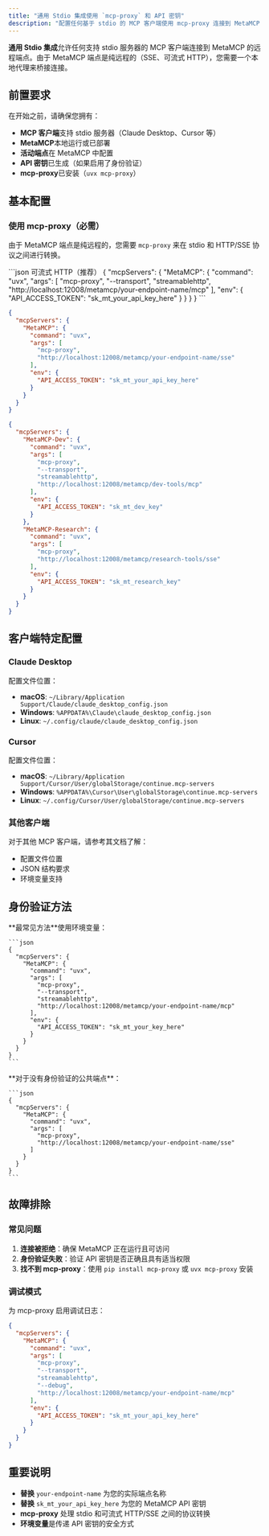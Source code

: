 ```yaml
---
title: "通用 Stdio 集成使用 `mcp-proxy` 和 API 密钥"
description: "配置任何基于 stdio 的 MCP 客户端使用 mcp-proxy 连接到 MetaMCP 端点"
---
```


**通用 Stdio 集成**允许任何支持 stdio 服务器的 MCP 客户端连接到 MetaMCP 的远程端点。由于 MetaMCP 端点是纯远程的（SSE、可流式 HTTP），您需要一个本地代理来桥接连接。

## 前置要求

在开始之前，请确保您拥有：

- **MCP 客户端**支持 stdio 服务器（Claude Desktop、Cursor 等）
- **MetaMCP**本地运行或已部署
- **活动端点**在 MetaMCP 中配置
- **API 密钥**已生成（如果启用了身份验证）
- **mcp-proxy**已安装（`uvx mcp-proxy`）

## 基本配置

### 使用 mcp-proxy（必需）

由于 MetaMCP 端点是纯远程的，您需要 `mcp-proxy` 来在 stdio 和 HTTP/SSE 协议之间进行转换。

<CodeGroup>
```json 可流式 HTTP（推荐）
{
  "mcpServers": {
    "MetaMCP": {
      "command": "uvx",
      "args": [
        "mcp-proxy",
        "--transport",
        "streamablehttp",
        "http://localhost:12008/metamcp/your-endpoint-name/mcp"
      ],
      "env": {
        "API_ACCESS_TOKEN": "sk_mt_your_api_key_here"
      }
    }
  }
}
```

```json SSE（替代）
{
  "mcpServers": {
    "MetaMCP": {
      "command": "uvx",
      "args": [
        "mcp-proxy",
        "http://localhost:12008/metamcp/your-endpoint-name/sse"
      ],
      "env": {
        "API_ACCESS_TOKEN": "sk_mt_your_api_key_here"
      }
    }
  }
}
```

```json 多个端点
{
  "mcpServers": {
    "MetaMCP-Dev": {
      "command": "uvx",
      "args": [
        "mcp-proxy",
        "--transport",
        "streamablehttp",
        "http://localhost:12008/metamcp/dev-tools/mcp"
      ],
      "env": {
        "API_ACCESS_TOKEN": "sk_mt_dev_key"
      }
    },
    "MetaMCP-Research": {
      "command": "uvx",
      "args": [
        "mcp-proxy",
        "http://localhost:12008/metamcp/research-tools/sse"
      ],
      "env": {
        "API_ACCESS_TOKEN": "sk_mt_research_key"
      }
    }
  }
}
```
</CodeGroup>

## 客户端特定配置

### Claude Desktop

配置文件位置：
- **macOS**: `~/Library/Application Support/Claude/claude_desktop_config.json`
- **Windows**: `%APPDATA%\Claude\claude_desktop_config.json`
- **Linux**: `~/.config/claude/claude_desktop_config.json`

### Cursor

配置文件位置：
- **macOS**: `~/Library/Application Support/Cursor/User/globalStorage/continue.mcp-servers`
- **Windows**: `%APPDATA%\Cursor\User\globalStorage\continue.mcp-servers`
- **Linux**: `~/.config/Cursor/User/globalStorage/continue.mcp-servers`

### 其他客户端

对于其他 MCP 客户端，请参考其文档了解：
- 配置文件位置
- JSON 结构要求
- 环境变量支持

## 身份验证方法

<AccordionGroup>
  <Accordion icon="key" title="API 密钥身份验证">
    **最常见方法**使用环境变量：
    
    ```json
    {
      "mcpServers": {
        "MetaMCP": {
          "command": "uvx",
          "args": [
            "mcp-proxy",
            "--transport",
            "streamablehttp",
            "http://localhost:12008/metamcp/your-endpoint-name/mcp"
          ],
          "env": {
            "API_ACCESS_TOKEN": "sk_mt_your_key_here"
          }
        }
      }
    }
    ```
  </Accordion>

  <Accordion icon="shield-minus" title="无身份验证">
    **对于没有身份验证的公共端点**：
    
    ```json
    {
      "mcpServers": {
        "MetaMCP": {
          "command": "uvx",
          "args": [
            "mcp-proxy",
            "http://localhost:12008/metamcp/your-endpoint-name/sse"
          ]
        }
      }
    }
    ```
  </Accordion>
</AccordionGroup>

## 故障排除

### 常见问题

1. **连接被拒绝**：确保 MetaMCP 正在运行且可访问
2. **身份验证失败**：验证 API 密钥是否正确且具有适当权限
3. **找不到 mcp-proxy**：使用 `pip install mcp-proxy` 或 `uvx mcp-proxy` 安装

### 调试模式

为 mcp-proxy 启用调试日志：

```json
{
  "mcpServers": {
    "MetaMCP": {
      "command": "uvx",
      "args": [
        "mcp-proxy",
        "--transport",
        "streamablehttp",
        "--debug",
        "http://localhost:12008/metamcp/your-endpoint-name/mcp"
      ],
      "env": {
        "API_ACCESS_TOKEN": "sk_mt_your_api_key_here"
      }
    }
  }
}
```

## 重要说明

- **替换** `your-endpoint-name` 为您的实际端点名称
- **替换** `sk_mt_your_api_key_here` 为您的 MetaMCP API 密钥
- **mcp-proxy** 处理 stdio 和可流式 HTTP/SSE 之间的协议转换
- **环境变量**是传递 API 密钥的安全方式 